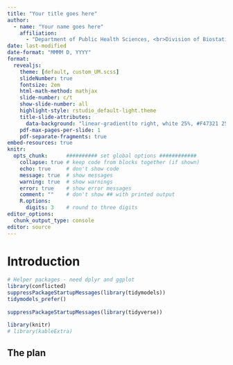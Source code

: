 ```yaml
---
title: "Your title goes here"
author: 
  - name: "Your name goes here"
    affiliation:
      - "Department of Public Health Sciences, <br>Division of Biostatistics and Bioinformatics"
date: last-modified
date-format: "MMMM D, YYYY"
format: 
  revealjs:
    theme: [default, custom_UM.scss]
    slideNumber: true
    fontsize: 2em
    html-math-method: mathjax
    slide-number: c/t
    show-slide-number: all
    highlight-style: rstudio_default-light.theme
    title-slide-attributes:
      data-background: "linear-gradient(to right, white 25%, #F47321 25%)"
    pdf-max-pages-per-slide: 1
    pdf-separate-fragments: true
embed-resources: true
knitr:
  opts_chunk:      ########## set global options ############
    collapse: true # keep code from blocks together (if shown)
    echo: true     # don't show code
    message: true  # show messages
    warning: true  # show warnings
    error: true    # show error messages
    comment: ""    # don't show ## with printed output
    R.options:   
      digits: 3    # round to three digits
editor_options:
  chunk_output_type: console
editor: source
---
```


# Introduction
 
```r
# Helper packages - need dplyr and ggplot
library(conflicted)
suppressPackageStartupMessages(library(tidymodels))
tidymodels_prefer()
 
suppressPackageStartupMessages(library(tidyverse))

library(knitr)
# library(kableExtra)
```
 

## The plan

